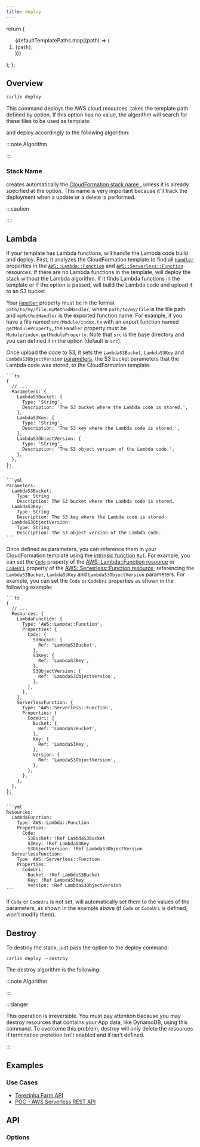 ```yaml
---
title: deploy
---
```





  return (
    <ol>
      {defaultTemplatePaths.map((path) => (
        <li key={path}>
          <code>{path}</code>,
        </li>
      ))}
    </ol>
  );
};

## Overview

```bash
carlin deploy
```

This command deploys the AWS cloud resources. <Carlin /> takes the template path defined by <OptionAliasesInline options={deployCommandOptions} option="template-path" to="/docs/carlin/commands/deploy#options" /> option. If this option has no value, the algorithm will search for these files to be used as template:

<DefaultTemplatePaths />

and deploy accordingly to the following algorithm:

:::note Algorithm

<Algorithm algorithm={deployComment} />

:::

### Stack Name

<Carlin /> creates automatically the <a href="https://docs.aws.amazon.com/AWSCloudFormation/latest/UserGuide/cfn-using-console-create-stack-parameters.html">
  CloudFormation stack name
</a>, unless it is already specified at the <OptionAliasesInline
  options={deployCommandOptions}
  option="stack-name"
  to="/docs/carlin/commands/deploy#options"
/> option. This name is very important because it'll track the deployment when a
update or a delete is performed.

:::caution

<InnerHTML html={stackNameWarningComment} />

::::

<InnerHTML html={stackNameComment} />

## Lambda

If your template has Lambda functions, <Carlin /> will handle the Lambda code build and deploy. First, it analyzes the CloudFormation template to find all [`Handler`](https://docs.aws.amazon.com/AWSCloudFormation/latest/UserGuide/aws-resource-lambda-function.html#cfn-lambda-function-handler) properties in the [`AWS::Lambda::Function`](https://docs.aws.amazon.com/AWSCloudFormation/latest/UserGuide/aws-resource-lambda-function.html) and [`AWS::Serverless::Function`](https://docs.aws.amazon.com/serverless-application-model/latest/developerguide/sam-resource-function.html) resources. If there are no Lambda functions in the template, <Carlin /> will deploy the stack without the Lambda algorithm. If it finds Lambda functions in the template or if the <OptionAliasesInline options={deployCommandOptions} option="lambda-entry-points" to="/docs/carlin/commands/deploy#options" /> option is passed, <Carlin /> will build the Lambda code and upload it to an S3 bucket.

Your [`Handler`](https://docs.aws.amazon.com/AWSCloudFormation/latest/UserGuide/aws-resource-lambda-function.html#cfn-lambda-function-handler) property must be in the format `path/to/my/file.myMethodHandler`, where `path/to/my/file` is the file path and `myMethodHandler` is the exported function name. For example, if you have a file named `src/Module/index.ts` with an export function named `getModuleProperty`, the `Handler` property must be `Module/index.getModuleProperty`. Note that `src` is the base directory and you can defined it in the <OptionAliasesInline options={deployCommandOptions} option="lambda-entry-points-base-dir" to="/docs/carlin/commands/deploy#options" /> option (default is `src`).

Once <Carlin /> upload the code to S3, it sets the `LambdaS3Bucket`, `LambdaS3Key` and `LambdaS3ObjectVersion` [parameters](https://docs.aws.amazon.com/AWSCloudFormation/latest/UserGuide/parameters-section-structure.html), the S3 bucket parameters that the Lambda code was stored, to the CloudFormation template:

<Tabs groupId="cfnTemplate">
  <TabItem value="ts" label="TypeScript" default>

    ```ts
    {
      // ...
      Parameters: {
        LambdaS3Bucket: {
          Type: 'String',
          Description: 'The S3 bucket where the Lambda code is stored.',
        },
        LambdaS3Key: {
          Type: 'String',
          Description: 'The S3 key where the Lambda code is stored.',
        },
        LambdaS3ObjectVersion: {
          Type: 'String',
          Description: 'The S3 object version of the Lambda code.',
        },
      },
    };
    ```

  </TabItem>

  <TabItem value="yaml" label="Yaml">
    
    ```yml
    Parameters:
      LambdaS3Bucket:
        Type: String
        Description: The S3 bucket where the Lambda code is stored.
      LambdaS3Key:
        Type: String
        Description: The S3 key where the Lambda code is stored.
      LambdaS3ObjectVersion:
        Type: String
        Description: The S3 object version of the Lambda code. 
    ```
    
  </TabItem>
</Tabs>

Once defined as parameters, you can reference them in your CloudFormation template using the [intrinsic function `Ref`](https://docs.aws.amazon.com/AWSCloudFormation/latest/UserGuide/intrinsic-function-reference-ref.html). For example, you can set the [`Code`](https://docs.aws.amazon.com/AWSCloudFormation/latest/UserGuide/aws-properties-lambda-function-code.html)
property of the [AWS::Lambda::Function resource](https://docs.aws.amazon.com/AWSCloudFormation/latest/UserGuide/aws-resource-lambda-function.html)
or [`CodeUri`](https://docs.aws.amazon.com/serverless-application-model/latest/developerguide/sam-property-function-functioncode.html) property
of the [AWS::Serverless::Function resource](https://docs.aws.amazon.com/serverless-application-model/latest/developerguide/sam-resource-function.html), referencing the `LambdaS3Bucket`, `LambdaS3Key` and `LambdaS3ObjectVersion` parameters. For example, you can set the `Code` or `CodeUri` properties as shown in the following example:

<Tabs groupId="cfnTemplate">
  <TabItem value="ts" label="TypeScript" default>

    ```ts
    {
      // ...
      Resources: {
        LambdaFunction: {
          Type: 'AWS::Lambda::Function',
          Properties: {
            Code: {
              S3Bucket: {
                Ref: 'LambdaS3Bucket',
              },
              S3Key: {
                Ref: 'LambdaS3Key',
              },
              S3ObjectVersion: {
                Ref: 'LambdaS3ObjectVersion',
              },
            },
          },
        },
        ServerlessFunction: {
          Type: 'AWS::Serverless::Function',
          Properties: {
            CodeUri: {
              Bucket: {
                Ref: 'LambdaS3Bucket',
              },
              Key: {
                Ref: 'LambdaS3Key',
              },
              Version: {
                Ref: 'LambdaS3ObjectVersion',
              },
            },
          },
        },
      },
    };
    ```

  </TabItem>

  <TabItem value="yaml" label="Yaml">

    ```yml
    Resources:
      LambdaFunction:
        Type: AWS::Lambda::Function
        Properties:
          Code:
            S3Bucket: !Ref LambdaS3Bucket
            S3Key: !Ref LambdaS3Key
            S3ObjectVersion: !Ref LambdaS3ObjectVersion
      ServerlessFunction:
        Type: AWS::Serverless::Function
        Properties:
          CodeUri:
            Bucket: !Ref LambdaS3Bucket
            Key: !Ref LambdaS3Key
            Version: !Ref LambdaS3ObjectVersion
    ```

  </TabItem>

</Tabs>

If `Code` or `CodeUri` is not set, <Carlin /> will automatically set them to the values of the parameters, as shown in the example above (if `Code` or `CodeUri` is defined, <Carlin /> won't modify them).

## Destroy

To destroy the stack, just pass the option <OptionAliasesInline options={deployCommandOptions} option="destroy" to="/docs/carlin/commands/deploy#options" /> to the deploy command:

```
carlin deploy --destroy
```

The destroy algorithm is the following:

:::note Algorithm

<Algorithm algorithm={destroyComment} />

:::

:::danger

This operation is irreversible. You must pay attention because you may destroy resources that contains your App data, like DynamoDB, using this command.
To overcome this problem, destroy will only delete the resources if termination protetion isn't enabled and if <OptionAliasesInline options={cliOptions} option="environment" to="/docs/carlin/configuration#global-options" /> isn't defined.

:::

## Examples

<Examples examples={deployCommandExamples} />

### Use Cases

- [Terezinha Farm API](https://github.com/ttoss/ttoss/tree/main/terezinha-farm/api)
- [POC - AWS Serverless REST API](https://github.com/ttoss/poc-aws-serverless-rest-api/tree/112df23a823294a8b29d0c70f1d0127373759ef1)

## API

### Options

<OptionsTable options={deployCommandOptions} />
